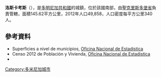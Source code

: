 {{Coord|18|31|12|N|70|18|0|W|display=title}}

'''洛斯卡考斯'''（{{lang-es|Los Cacaos}}），是[[多明尼加共和國|多明尼加共和國]]的城鎮，位於該國南部，由[[聖克里斯多堡省|聖克里斯多堡省]]負責管轄，面積145.62平方公里，2012年人口49,858，人口密度每平方公里340人。

==參考資料==
*Superficies a nivel de municipios, [https://web.archive.org/web/20090417021712/http://one.gob.do/index.php?option=com_content&task=view&id=63&Itemid=283 Oficina Nacional de Estadistica]
*Censo 2012 de Población y Vivienda, [http://one.gob.do/ Oficina Nacional de Estadistica]
*{{cite web|url=http://www.one.gob.do/index.php?option=com_docman&task=cat_view&gid=113 |title=Listado de Codigos de Provincias, Municipio y Distritos Municipales, Actualizada a Junio 20 del 2006 |author=Oficina Nacional de Estadistica, Departamento de Cartografia, Division de  Limites y Linderos |language=es |accessdate=2007-01-24 |deadurl=yes |archiveurl=https://web.archive.org/web/20070314215735/http://www.one.gob.do/index.php?option=com_docman&task=cat_view&gid=113 |archivedate=2007-03-14 }}

{{DominicanRepublic-geo-stub}}
[[Category:多米尼加城市|Category:多米尼加城市]]